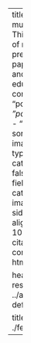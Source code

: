 ---
title: "Thoughts & musings"
description: |
  This contains all sorts of materials: including previous position papers, pieces of code, and some rest pieces of education stuff
listing: 
  contents: 
    - "post/*/index.qmd"
    - "post/*/index.markdown"
    - "post/*/index.md"
  sort: "date desc"
  image-height: 2.5cm
  type: default
  categories: true
  sort-ui: false
  filter-ui: false
  fields: [title, author, categories, date, image]
  image-placeholder: sidebar.jpg
  image-align: right
  page-size: 10
  feed:
    categories: [R]
citation: false
toc: false
comments: false
format: 
  html: 
    page-layout: full

header-includes: >
  <link rel="stylesheet" href="../assets/listing-default.css">
resources:
  - ../assets/listing-default.css
  
title-block-banner: ./featured.png
---